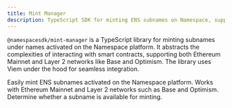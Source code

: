 ```yaml
---
title: Mint Manager
description: TypeScript SDK for minting ENS subnames on Namespace, supporting Mainnet and L2 networks.
---
```


`@namespacesdk/mint-manager` is a TypeScript library for minting subnames under names activated on the Namespace platform. It abstracts the complexities of interacting with smart contracts, supporting both Ethereum Mainnet and Layer 2 networks like Base and Optimism. The library uses Viem under the hood for seamless integration.

<CardGroup>
  <Card title="Mint Subnames">
    Easily mint ENS subnames activated on the Namespace platform.
  </Card>
  <Card title="Mainnet & L2 Support">
    Works with Ethereum Mainnet and Layer 2 networks such as Base and Optimism.
  </Card>
  <Card title="Subname Availability Checks">
    Determine whether a subname is available for minting.
  </Card>
</CardGroup>
